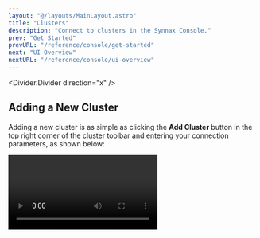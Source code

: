 ```yaml
---
layout: "@/layouts/MainLayout.astro"
title: "Clusters"
description: "Connect to clusters in the Synnax Console."
prev: "Get Started"
prevURL: "/reference/console/get-started"
next: "UI Overview"
nextURL: "/reference/console/ui-overview"
---
```



<Divider.Divider direction="x" />

## Adding a New Cluster

Adding a new cluster is as simple as clicking the **Add Cluster** button in the top
right corner of the cluster toolbar and entering your connection parameters, as shown
below:

<Video client:only="react" id="console/clusters/connect" />

This will add a new cluster to the list and set it as active. The console continuously
monitors the connection to the cluster and displays it in the bottom right corner of the
UI.

### Parameters

<Table>
  <thead>
    <tr>
      <th>Parameter</th>
      <th>Description</th>
    </tr>
  </thead>
  <tbody>
    <tr>
      <td>
        <b>Host</b>
      </td>
      <td>The hostname or IP address of the cluster.</td>
    </tr>
    <tr>
      <td>
        <b>Port</b>
      </td>
      <td>The port number of the cluster.</td>
    </tr>
    <tr>
      <td>
        <b>Username</b>
      </td>
      <td>The username to use when connecting to the cluster.</td>
    </tr>
    <tr>
      <td>
        <b>Password</b>
      </td>
      <td>The password to use when connecting to the cluster.</td>
    </tr>
    <tr>
      <td>
        <b>Secure</b>
      </td>
      <td>Whether to use TLS when connecting to the cluster. This parameter only works
        with secure clusters.</td>
    </tr>
  </tbody>
</Table>

<Note.Note variant="warning">
  The console will not connect to remote clusters (i.e. host is not 'localhost') started
  with the `--insecure` flag.
</Note.Note>

### Demo Cluster

Synnax has a demo cluster that can be connected to which always plots some data. To
connect, enter the following parameters:

<Table>
  <thead>
    <tr>
      <th>Parameter</th>
      <th>Value</th>
    </tr>
  </thead>
  <tbody>
    <tr>
      <td>
        <b>Host</b>
      </td>
      <td>demo.synnaxlabs.com</td>
    </tr>
    <tr>
      <td>
        <b>Port</b>
      </td>
      <td>9090</td>
    </tr>
    <tr>
      <td>
        <b>Username</b>
      </td>
      <td>synnax</td>
    </tr>
    <tr>
      <td>
        <b>Password</b>
      </td>
      <td>seldon</td>
    </tr>
    <tr>
      <td>
        <b>Secure</b>
      </td>
      <td>true</td>
    </tr>
  </tbody>
</Table>

<Divider.Divider direction="x" />

## Cluster Toolbar

The cluster toolbar is located at the bottom right of the screen. From this toolbar, you
can add clusters, switch between them, and more.

If you have multiple clusters, you can switch between them by clicking on the cluster
you'd like to connect to in the toolbar:

<Video client:only="react" id="console/clusters/switch" />

Right-clicking on a cluster in the toolbar will open a context menu with options to
connect from, disconnect from, rename, and remove the cluster:

<Video client:only="react" id="console/clusters/context-menu" />

You can also copy a link to the cluster from the context menu. Opening this link will
open the Synnax Console with the cluster already connected.

<Divider.Divider direction="x" />

## Next Steps

Next, learn how Synnax's [UI is organized](/reference/console/ui-overview).
